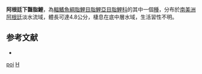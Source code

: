 {{Speciesbox 
| taxon = Hypobrycon poi
| status = NE
| status_system = IUCN3.1
| authority = [[Almirón|Almirón]], [[Casciotta|Casciotta]], [[Azpelicueta|Azpelicueta]] & [[Cione|Cione]], 2001
| synonyms = 
}}
'''阿根廷下齧脂鯉'''，為[[輻鰭魚綱|輻鰭魚綱]][[脂鯉目|脂鯉目]][[脂鯉亞目|脂鯉亞目]][[脂鯉科|脂鯉科]]的其中一個[[種|種]]，分布於[[南美洲|南美洲]][[阿根廷|阿根廷]]淡水流域，體長可達4.8公分，棲息在底中層水域，生活習性不明。

==参考文献==
{{refbegin}}
*{{FishBase_species|genus=Hypobrycon|species=poi|year=2014|month=1}}
{{refend}}

{{Taxonbar|from=Q6405564}}

[[Category:下齧脂鯉屬|poi]]
[[Category:2001年描述的鱼类|H]]

{{魚類小作品}}